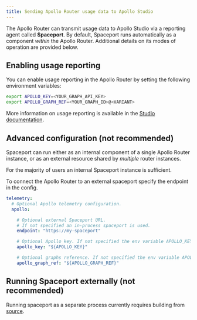 ```yaml
---
title: Sending Apollo Router usage data to Apollo Studio
---
```


The Apollo Router can transmit usage data to Apollo Studio via a reporting agent called **Spaceport**. By default, Spaceport runs automatically as a component _within_ the Apollo Router. Additional details on its modes of operation are provided below.

## Enabling usage reporting

You can enable usage reporting in the Apollo Router by setting the following environment variables:

```bash
export APOLLO_KEY=<YOUR_GRAPH_API_KEY>
export APOLLO_GRAPH_REF=<YOUR_GRAPH_ID>@<VARIANT>
```

More information on usage reporting is available in the [Studio documentation](/studio/metrics/usage-reporting/).

## Advanced configuration (not recommended)

Spaceport can run either as an internal component of a single Apollo Router instance, or as an external resource shared by _multiple_ router instances.

For the majority of users an internal Spaceport instance is sufficient.

To connect the Apollo Router to an external spaceport specify the endpoint in the config.

```yaml title="router.yaml"
telemetry:
  # Optional Apollo telemetry configuration.
  apollo:

    # Optional external Spaceport URL.
    # If not specified an in-process spaceport is used.
    endpoint: "https://my-spaceport"

    # Optional Apollo key. If not specified the env variable APOLLO_KEY will be used.
    apollo_key: "${APOLLO_KEY}"

    # Optional graphs reference. If not specified the env variable APOLLO_GRAPH_REF will be used.
    apollo_graph_ref: "${APOLLO_GRAPH_REF}"

```

## Running Spaceport externally (not recommended)

Running spaceport as a separate process currently requires building from [source](https://github.com/apollographql/router/tree/main/apollo-spaceport).
